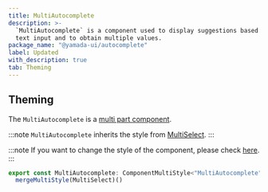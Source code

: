 ```yaml
---
title: MultiAutocomplete
description: >-
  `MultiAutocomplete` is a component used to display suggestions based on user
  text input and to obtain multiple values.
package_name: "@yamada-ui/autocomplete"
label: Updated
with_description: true
tab: Theming
---
```


## Theming

The `MultiAutocomplete` is a [multi part component](/styled-system/theming/component-styles#multi-part-components).

:::note
`MultiAutocomplete` inherits the style from [MultiSelect](/components/forms/multi-select).
:::

:::note
If you want to change the style of the component, please check [here](/styled-system/theming/customize-theme#changing-the-style-of-components).
:::

```ts
export const MultiAutocomplete: ComponentMultiStyle<"MultiAutocomplete"> =
  mergeMultiStyle(MultiSelect)()
```
